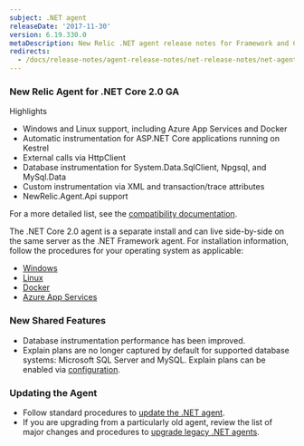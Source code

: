 ```yaml
---
subject: .NET agent
releaseDate: '2017-11-30'
version: 6.19.330.0
metaDescription: New Relic .NET agent release notes for Framework and Core 2.0
redirects:
  - /docs/release-notes/agent-release-notes/net-release-notes/net-agent-6193220
---
```


### New Relic Agent for .NET Core 2.0 GA

Highlights

* Windows and Linux support, including Azure App Services and Docker
* Automatic instrumentation for ASP.NET Core applications running on Kestrel
* External calls via HttpClient
* Database instrumentation for System.Data.SqlClient, Npgsql, and MySql.Data
* Custom instrumentation via XML and transaction/trace attributes
* NewRelic.Agent.Api support

For a more detailed list, see the [compatibility documentation](/docs/agents/net-agent/getting-started/compatibility-requirements-net-core-20-agent).

The .NET Core 2.0 agent is a separate install and can live side-by-side on the same server as the .NET Framework agent. For installation information, follow the procedures for your operating system as applicable:

* [Windows](/docs/agents/net-agent/installation/install-net-agent-windows#installing_core)
* [Linux](/docs/agents/net-agent/installation/install-net-core-20-agent-linux)
* [Docker](/docs/agents/net-agent/installation/install-net-core-20-agent-docker)
* [Azure App Services](/docs/agents/net-agent/azure-installation/install-app-azure-web-apps)

### New Shared Features

* Database instrumentation performance has been improved.
* Explain plans are no longer captured by default for supported database systems: Microsoft SQL Server and MySQL. Explain plans can be enabled via [configuration](/docs/agents/net-agent/configuration/net-agent-configuration).

### Updating the Agent

* Follow standard procedures to [update the .NET agent](/docs/agents/net-agent/installation-configuration/update-net-agent).
* If you are upgrading from a particularly old agent, review the list of major changes and procedures to [upgrade legacy .NET agents](/docs/agents/net-agent/troubleshooting/upgrade-legacy-net-agents).
